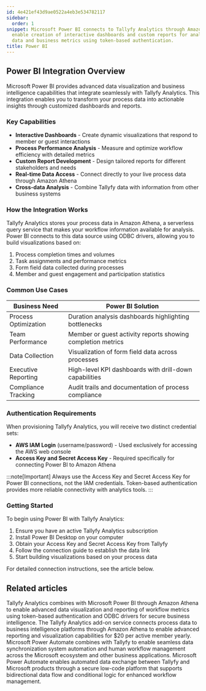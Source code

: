 ```yaml
---
id: 4e421ef43d9ae0522a4eb3e534782117
sidebar:
  order: 1
snippet: Microsoft Power BI connects to Tallyfy Analytics through Amazon Athena to
  enable creation of interactive dashboards and custom reports for analyzing workflow
  data and business metrics using token-based authentication.
title: Power BI
---
```


## Power BI Integration Overview

Microsoft Power BI provides advanced data visualization and business intelligence capabilities that integrate seamlessly with Tallyfy Analytics. This integration enables you to transform your process data into actionable insights through customized dashboards and reports.

### Key Capabilities

- **Interactive Dashboards** - Create dynamic visualizations that respond to member or guest interactions
- **Process Performance Analysis** - Measure and optimize workflow efficiency with detailed metrics
- **Custom Report Development** - Design tailored reports for different stakeholders and needs
- **Real-time Data Access** - Connect directly to your live process data through Amazon Athena
- **Cross-data Analysis** - Combine Tallyfy data with information from other business systems

### How the Integration Works

Tallyfy Analytics stores your process data in Amazon Athena, a serverless query service that makes your workflow information available for analysis. Power BI connects to this data source using ODBC drivers, allowing you to build visualizations based on:

1. Process completion times and volumes
2. Task assignments and performance metrics
3. Form field data collected during processes
4. Member and guest engagement and participation statistics

### Common Use Cases

| Business Need | Power BI Solution |
|---------------|-------------------|
| Process Optimization | Duration analysis dashboards highlighting bottlenecks |
| Team Performance | Member or guest activity reports showing completion metrics |
| Data Collection | Visualization of form field data across processes |
| Executive Reporting | High-level KPI dashboards with drill-down capabilities |
| Compliance Tracking | Audit trails and documentation of process compliance |

### Authentication Requirements

When provisioning Tallyfy Analytics, you will receive two distinct credential sets:

- **AWS IAM Login** (username/password) - Used exclusively for accessing the AWS web console
- **Access Key and Secret Access Key** - Required specifically for connecting Power BI to Amazon Athena

:::note[Important]
Always use the Access Key and Secret Access Key for Power BI connections, not the IAM credentials. Token-based authentication provides more reliable connectivity with analytics tools.
:::

### Getting Started

To begin using Power BI with Tallyfy Analytics:

1. Ensure you have an active Tallyfy Analytics subscription
2. Install Power BI Desktop on your computer
3. Obtain your Access Key and Secret Access Key from Tallyfy
4. Follow the connection guide to establish the data link
5. Start building visualizations based on your process data

For detailed connection instructions, see the article below.


<PageTree />


## Related articles
<CardGrid>
<LinkTitleCard header="<b>Powerbi > Connect PowerBI</b>" href="/products/pro/integrations/analytics/powerbi/how-to-analyze-tallyfy-workflows-with-power-bi/" > Tallyfy Analytics combines with Microsoft Power BI through Amazon Athena to enable advanced data visualization and reporting of workflow metrics using token-based authentication and ODBC drivers for secure business intelligence. </LinkTitleCard>
<LinkTitleCard header="<b>Integrations > Tallyfy Analytics</b>" href="/products/pro/integrations/analytics/" > The Tallyfy Analytics add-on service connects process data to business intelligence platforms through Amazon Athena to enable advanced reporting and visualization capabilities for $20 per active member yearly. </LinkTitleCard>
<LinkTitleCard header="<b>Middleware > Power Automate</b>" href="/products/pro/integrations/middleware/power-automate/" > Microsoft Power Automate combines with Tallyfy to enable seamless data synchronization system automation and human workflow management across the Microsoft ecosystem and other business applications. </LinkTitleCard>
<LinkTitleCard header="<b>Power Automate > Use Microsoft Power Automate</b>" href="/products/pro/integrations/middleware/power-automate/how-can-i-integrate-tallyfy-with-microsoft-power-automate/" > Microsoft Power Automate enables automated data exchange between Tallyfy and Microsoft products through a secure low-code platform that supports bidirectional data flow and conditional logic for enhanced workflow management. </LinkTitleCard>
</CardGrid>